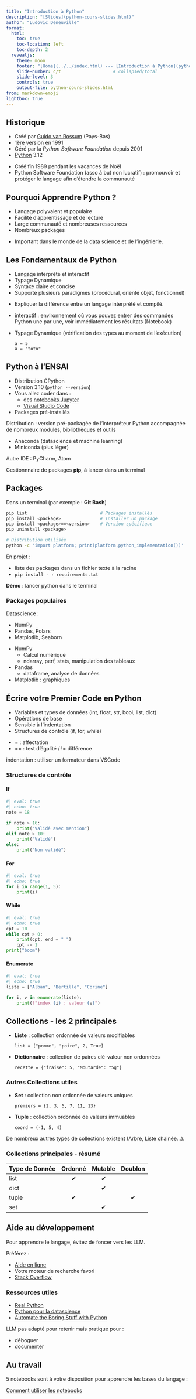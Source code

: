 ```yaml
---
title: "Introduction à Python"
description: "[Slides](python-cours-slides.html)"
author: "Ludovic Deneuville"
format: 
  html:
    toc: true
    toc-location: left
    toc-depth: 2
  revealjs:
    theme: moon
    footer: "[Home](../../index.html) --- [Introduction à Python](python-cours.html)"
    slide-number: c/t                    # collapsed/total
    slide-level: 3
    controls: true
    output-file: python-cours-slides.html
from: markdown+emoji
lightbox: true
---
```



## Historique

- Créé par [Guido van Rossum](https://fr.wikipedia.org/wiki/Python_(langage)#/media/Fichier:Guido_van_Rossum_OSCON_2006.jpg){target="_blank"} (Pays-Bas)
- 1ère version en 1991
- Géré par la *Python Software Foundation* depuis 2001
- [Python](https://www.python.org/){target="_blank"} 3.12


::: {.notes}
- Créé fin 1989 pendant les vacances de Noël
- Python Software Foundation (asso à but non lucratif) : promouvoir et protéger le langage afin d'étendre la communauté
:::

## Pourquoi Apprendre Python ?

- Langage polyvalent et populaire
- Facilité d'apprentissage et de lecture
- Large communauté et nombreuses ressources
- Nombreux packages

::: {.notes}
- Important dans le monde de la data science et de l'ingénierie.
:::


## Les Fondamentaux de Python

- Langage interprété et interactif
- Typage Dynamique
- Syntaxe claire et concise
- Supporte plusieurs paradigmes (procédural, orienté objet, fonctionnel)

::: {.notes}
- Expliquer la différence entre un langage interprété et compilé.
- interactif : environnement où vous pouvez entrer des commandes Python une par une, voir immédiatement les résultats (Notebook)
- Typage Dynamique (vérification des types au moment de l'exécution) 
  ```.python
  a = 5
  a = "toto"
  ```
:::


## Python à l'ENSAI

- Distribution CPython
- Version 3.10 (`python --version`)
- Vous allez coder dans :
  - des [notebooks Jupyter](https://jupyter.org/){target="_blank"}
  - [Visual Studio Code](https://code.visualstudio.com/){target="_blank"}
- Packages pré-installés

::: {.notes}
Distribution : version pré-packagée de l'interpréteur Python accompagnée de nombreux modules, bibliothèques et outils

- Anaconda (datascience et machine learning)
- Miniconda (plus léger)

Autre IDE : PyCharm, Atom

Gestionnnaire de packages **pip**, à lancer dans un terminal
:::

## Packages

Dans un terminal (par exemple : **Git Bash**)

```.bash
pip list                            # Packages installés
pip install <package>               # Installer un package
pip install <package>==<version>    # Version spécifique
pip uninstall <package>

# Distribution utilisée
python -c 'import platform; print(platform.python_implementation())'
```

::: {.notes}
En projet :

- liste des packages dans un fichier texte à la racine
- `pip install - r requirements.txt`

**Démo** : lancer python dans le terminal
:::

### Packages populaires

Datascience :

- NumPy
- Pandas, Polars
- Matplotlib, Seaborn

::: {.notes}
- NumPy
  - Calcul numérique
  - ndarray, perf, stats, manipulation des tableaux
- Pandas
  - dataframe, analyse de données
- Matplotlib : graphiques
:::


## Écrire votre Premier Code en Python

- Variables et types de données (int, float, str, bool, list, dict)
- Opérations de base
- Sensible à l'indentation
- Structures de contrôle (if, for, while)


::: {.notes}
- = : affectation
- == : test d'égalité / != différence

indentation : utiliser un formateur dans VSCode
:::

### Structures de contrôle

::: {.panel-tabset .nav-pills}

#### If

```python
#| eval: true
#| echo: true
note = 18

if note > 16:
    print("Validé avec mention")
elif note > 10:
    print("Validé")
else:
    print("Non validé")
```

#### For

```python
#| eval: true
#| echo: true
for i in range(1, 5):
    print(i)
```

#### While

```python
#| eval: true
#| echo: true
cpt = 10
while cpt > 0:
    print(cpt, end = " ")
    cpt -= 1    
print("boom")
```

#### Enumerate

```python
#| eval: true
#| echo: true
liste = ["Alban", "Bertille", "Corine"]

for i, v in enumerate(liste):
    print(f"index {i} : valeur {v}")
```

:::



## Collections - les 2 principales

- **Liste** : collection ordonnée de valeurs modifiables
  ```.python
  list = ["pomme", "poire", 2, True]
  ```
- **Dictionnaire** : collection de paires clé-valeur non ordonnées
  ```.python
  recette = {"fraise": 5, "Moutarde": "5g"}
  ```

### Autres Collections utiles

- **Set** : collection non ordonnée de valeurs uniques
  ```.python
  premiers = {2, 3, 5, 7, 11, 13}
  ```
- **Tuple** : collection ordonnée de valeurs immuables
  ```.python
  coord = (-1, 5, 4)
  ```

::: {.callout-note}
De nombreux autres types de collections existent (Arbre, Liste chainée...).
:::

### Collections principales - résumé

| Type de Donnée | Ordonné | Mutable | Doublon |
|----------------|:-------:|:-------:|:-------:|
| list           | ✔       | ✔       |        |
| dict           |         | ✔       |         |
| tuple          | ✔       |         | ✔      |
| set            |         | ✔       |         |


## Aide au développement

Pour apprendre le langage, évitez de foncer vers les LLM.

Préférez :

- [Aide en ligne](https://docs.python.org/fr/3.10/tutorial/){target="_blank"}
- Votre moteur de recherche favori
- [Stack Overflow](https://stackoverflow.com/){target="_blank"}

### Ressources utiles 

- [Real Python](https://realpython.com/){target="_blank"}
- [Python pour la datascience](https://pythonds.linogaliana.fr/){target="_blank"}
- [Automate the Boring Stuff with Python](https://automatetheboringstuff.com/){target="_blank"}

::: {.notes}
LLM pas adapté pour retenir mais pratique pour :

- déboguer
- documenter
::: 

## Au travail

5 notebooks sont à votre disposition pour apprendre les bases du langage :

[Comment utiliser les notebooks](./python-notebooks.qmd)